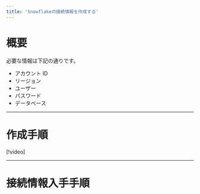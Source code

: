 ```yaml
---
title: 'Snowflakeの接続情報を作成する'
---
```


# 概要

必要な情報は下記の通りです。

- アカウント ID
- リージョン
- ユーザー
- パスワード
- データベース

---

# 作成手順

[!video]

---

# 接続情報入手手順
